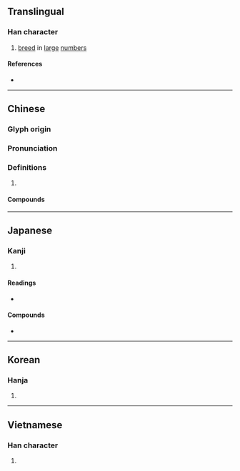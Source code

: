 {{also|孶}}
{{character info/new}}
==Translingual==

===Han character===
{{Han char|rn=39|rad=子|as=10|sn=13|four=44407|canj=TVID,XTVID|ids=⿱兹子}}

# [[breed]] in [[large]] [[number]]s

====References====
* {{Han ref|kx=0280.170|dkj=07011|hdz=21017.090|uh=5B73|ud=23411|bh=B446|bd=46150}}

----

==Chinese==
{{zh-forms|alt=孶}}

===Glyph origin===
{{Han etym}}

===Pronunciation===
{{zh-pron
|m=zī
|c=zi1
|mn=chu
|mc=y
|oc=y
|cat=v
}}

===Definitions===
{{zh-hanzi}}

# {{rfdef|zh}}

====Compounds====
{{zh-der|孳乳|孳孳|孳孳不倦|孳尾|孳息|孳生|孳育|孳茂|孳萌|孳蔓|孳衍}}

----

==Japanese==

===Kanji===
{{ja-kanji|grade=|rs=子10}}

# {{defn|lang=ja|sort=子10}}

====Readings====
* {{ja-readings|on=[[し]] (shi), [[じ]] (ji)|kun=[[うむ]] (umu), [[しげる]] (shigeru)}}

====Compounds====
* {{ja-r|孳尾む|つるむ}}

----

==Korean==

===Hanja===
{{ko-hanja|hangeul=자|rv=ja|mr=cha}}

# {{defn|lang=ko|sort=子10}}

----

==Vietnamese==

===Han character===
{{vi-hantu|[[tư]]|rs=子10}}

# {{defn|lang=vi|sort=子10}}
